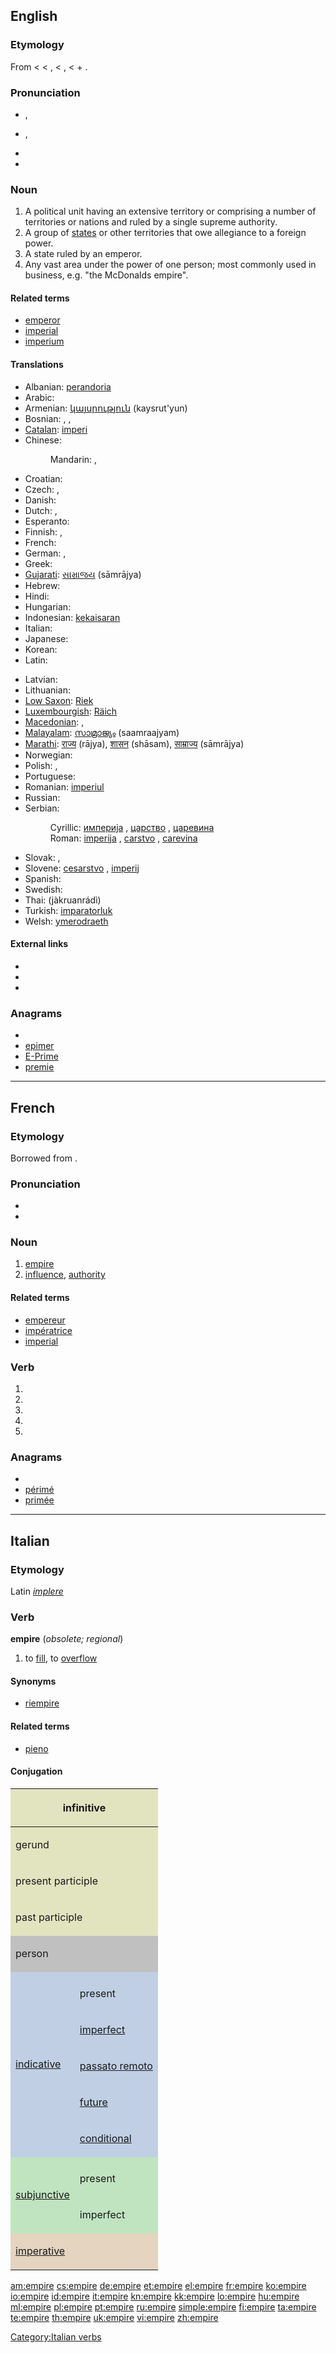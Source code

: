 ==English==
{{wikipedia}}

===Etymology===
From {{etyl|enm}} < {{etyl|fro}} < {{etyl|la}} {{term|imperium||lang=la}}, {{term|inperium|lang=la||command, control, dominion, sovereignty, a dominion, empire}} < {{term|imperare|lang=la}}, {{term|inperare|lang=la||to command, order}} < {{term|in||in, on}} + {{term|parare|lang=la||to make ready, order}}.

===Pronunciation===
* {{a|RP}} {{IPA|/ˈɛmpaɪə/}}, {{SAMPA|/"EmpaI@/}}
* {{a|GenAm}} {{IPA|/ˈɛmpaɪɚ/}}, {{SAMPA|/"EmpaI@`/}}
* {{audio|En-us-empire.ogg|Audio (US)}}
* {{hyphenation|em|pire}}

===Noun===
{{en-noun}}

# A political unit having an extensive territory or comprising a number of territories or nations and ruled by a single supreme authority.
# A group of [[state]]s or other territories that owe allegiance to a foreign power.
# A state ruled by an emperor.
# Any vast area under the power of one person; most commonly used in business, e.g. "the McDonalds empire".

====Related terms====
* [[emperor]]
* [[imperial]]
* [[imperium]]

====Translations====
{{trans-top}}
* Albanian: [[perandoria]]
* Arabic: {{t|ar|إمبراطورية|f|tr='imbiraTuura}}
* Armenian: [[կայսրություն]] (kaysrut'yun)
* Bosnian: {{t-|bs|imperija|f}}, {{t-|bs|carstvo|n}}, {{t-|bs|carevina|f}}
* [[Catalan]]: [[imperi]]
* Chinese:
*: Mandarin: {{t-|cmn|帝國|sc=Hani}},  {{t-|cmn|帝国|tr=Dìguó|sc=Hani}}
* Croatian: {{t-|hr|carstvo|n|alt=cȃrstvo}}
* Czech: {{t-|cs|říše|f}}, {{t|cs|impérium|n}}
* Danish: {{t-|da|riget}}
* Dutch: {{t+|nl|rijk|n}}, {{t-|nl|keizerrijk|n}}
* Esperanto: {{t-|eo|imperio|xs=Esperanto}}
* Finnish: {{t+|fi|keisarikunta}}, {{t-|fi|imperiumi}}
* French: {{t+|fr|empire|m}}
* German: {{t+|de|Imperium|n}}, {{t+|de|Reich|n}}
* Greek: {{t+|el|αυτοκρατορία|f}}
* [[Gujarati]]: [[સામ્રાજય]] (sāmrājya) {{n}}
* Hebrew: {{t|he|אימפריה|f|tr=imperiah}}
* Hindi: {{t|hi|साम्राज्य|tr=sāmrājya|xs=Hindi}}
* Hungarian: {{t+|hu|birodalom}}
* Indonesian: [[kekaisaran]]
* Italian: {{t+|it|impero|m}}
* Japanese: {{t+|ja|帝国|tr=ていこく, teikoku}}
* Korean: {{t|ko|제국|tr=jeguk}}
* Latin: {{t+|la|imperium|n}}
{{trans-mid}}
* Latvian: {{t-|lv|impērija|f|xs=Latvian}}
* Lithuanian: {{t+|lt|imperija|f|xs=Lithuanian}}
* [[Low Saxon]]: [[Riek]] {{n}}
* [[Luxembourgish]]: [[Räich]] {{n}}
* [[Macedonian]]: {{t-|mk|империја|f|tr=impérija}},  {{t-|mk|царство|n|tr=cárstvo}}
* [[Malayalam]]: [[സാമ്രാജ്യം]] (saamraajyam)
* [[Marathi]]: [[राज्य]] (rājya), [[शासन]] (shāsam), [[साम्राज्य]] (sāmrājya) {{g|Marathi}}
* Norwegian: {{t-|no|imperium|n}}
* Polish: {{t+|pl|imperium|m}}, {{t-|pl|cesarstwo|n}}
* Portuguese: {{t+|pt|império|m}}
* Romanian: [[imperiul]]
* Russian: {{t+|ru|империя|f|tr=impérija}}
* Serbian:
*: Cyrillic: [[империја#Serbian|империја]] {{f}}, [[царство#Serbian|царство]] {{n}}, [[царевина#Serbian|царевина]] {{f}}
*: Roman: [[imperija#Serbian|imperija]] {{f}}, [[carstvo#Serbian|carstvo]] {{n}}, [[carevina#Serbian|carevina]] {{f}}
* Slovak: {{t|sk|ríša|f}}, {{t|sk|impérium|n}}
* Slovene: [[cesarstvo]] {{n}}, [[imperij]] {{m}}
* Spanish: {{t+|es|imperio|m}}
* Swedish: {{t+|sv|imperium|n}}
* Thai: {{Thai|[[จักรวรรดิ]]}} (jàkruanrádì)
* Turkish: [[imparatorluk]]
* Welsh: [[ymerodraeth]]
{{trans-bottom}}

====External links====
* {{R:Webster 1913}}
* {{R:Century 1911}}
* {{R:OneLook}}

===Anagrams===
* {{alphagram|eeimpr}}
* [[epimer#English|epimer]]
* [[E-Prime#English|E-Prime]]
* [[premie#English|premie]]


----

==French==

===Etymology===
Borrowed from {{etyl|la|fr}} {{term|imperium}}.

===Pronunciation===
* {{IPA|/ɑ̃piʁ/|lang=fr}}
* {{audio|Fr-empire.ogg|Audio}}

===Noun===
{{fr-noun|m}}

# [[#English|empire]]
# [[influence]], [[authority]]

====Related terms====
* [[empereur]]
* [[impératrice]]
* [[imperial]]

===Verb===
{{infl|fr|verb form}}

# {{form of|[[first-person|First-person]] [[singular]] [[present indicative]]|[[empirer]]|lang=French}}
# {{form of|[[third-person|Third-person]] [[singular]] [[present indicative]]|[[empirer]]|lang=French}}
# {{form of|[[first-person|First-person]] [[singular]] [[present subjunctive]]|[[empirer]]|lang=French}}
# {{form of|[[third-person|Third-person]] [[singular]] [[present subjunctive]]|[[empirer]]|lang=French}}
# {{form of|[[second-person|Second-person]] [[singular]] [[imperative]]|[[empirer]]|lang=French}}

===Anagrams===
* {{alphagram|eeimpr}}
* [[périmé#French|périmé]]
* [[primée#French|primée]]


----

==Italian==

===Etymology===
Latin ''[[implere]]''

===Verb===
'''empire''' (''obsolete; regional'')

# to [[fill]], to [[overflow]]

====Synonyms====
* [[riempire]]

====Related terms====
* [[pieno]]

====Conjugation====

<center>
{| style="background:#F0F0F0"

|-
! colspan="3" style="background:#e2e4c0" | infinitive
| colspan="5" | empire

|-
! colspan="3" style="background:#e2e4c0" | gerund
| colspan="5" | [[empiendo]]

|-
! colspan="3" style="background:#e2e4c0" | present participle
| colspan="5" | [[empiente]]

|-
! colspan="3" style="background:#e2e4c0" | past participle
| colspan="5" | [[empito]], [[empiuto]]

|-
! colspan="2" rowspan="2" style="background:#C0C0C0" | person
! colspan="3" style="background:#C0C0C0" | singular
! colspan="3" style="background:#C0C0C0" | plural

|-
! style="background:#C0C0C0;width:12.5%" | first
! style="background:#C0C0C0;width:12.5%" | second
! style="background:#C0C0C0;width:12.5%" | third
! style="background:#C0C0C0;width:12.5%" | first
! style="background:#C0C0C0;width:12.5%" | second
! style="background:#C0C0C0;width:12.5%" | third

|-
! rowspan="6" style="background:#c0cfe4" | [[indicative]]

! style="background:#c0cfe4" colspan="1" |
! style="background:#c0cfe4" | io
! style="background:#c0cfe4" | tu
! style="background:#c0cfe4" | lui/lei
! style="background:#c0cfe4" | noi
! style="background:#c0cfe4" | voi
! style="background:#c0cfe4" | loro

|-
! style="height:3em;background:#c0cfe4" | present
| [[empio]]
| [[empi]]
| [[empie]]
| [[empiamo]]
| [[empite]]
| [[empiono]]

|-
! style="height:3em;background:#c0cfe4" | [[imperfect]]
| [[empivo]]
| [[empivi]]
| [[empiva]]
| [[empivamo]]
| [[empivate]]
| [[empivano]]

|-
! style="height:3em;background:#c0cfe4" | [[passato remoto]]
| [[empii]], (''rare'') [[empiei]]
| [[empisti]], (''rare'') [[empiesti]]
| [[empì]], (''rare'') [[empié]]
| [[empimmo]], (''rare'') [[empiemmo]]
| [[empiste]], (''rare'') [[empieste]]
| [[empirono]], (''rare'') [[empierono]]

|-
! style="height:3em;background:#c0cfe4" | [[future]]
| [[empirò]]
| [[empirai]]
| [[empirà]]
| [[empiremo]]
| [[empirete]]
| [[empiranno]]

|-
! style="height:3em;background:#c0cfe4" | [[conditional]]
| [[empirei]]
| [[empiresti]]
| [[empirebbe]]
| [[empiremmo]]
| [[empireste]]
| [[empirebbero]]

|-
! rowspan="3" style="background:#c0e4c0" |[[subjunctive]]
! style="background:#c0e4c0" |
! style="background:#c0e4c0" | che io
! style="background:#c0e4c0" | che tu
! style="background:#c0e4c0" | che lui/che lei
! style="background:#c0e4c0" | che noi
! style="background:#c0e4c0" | che voi
! style="background:#c0e4c0" | che loro

|-
! style="height:3em;background:#c0e4c0" | present
| [[empia]]
| empia
| empia
| [[empiamo]]
| [[empiate]]
| [[empiano]]

|-
! style="height:3em;background:#c0e4c0" rowspan="1" | imperfect
| [[empissi]]
| empissi
| [[empisse]]
| [[empissimo]]
| [[empiste]]
| [[empissero]]

|-
! colspan="2" rowspan="2" style="height:3em;background:#e4d4c0" | [[imperative]]
! style="background:#e4d4c0" | -
! style="background:#e4d4c0" | tu
! style="background:#e4d4c0" | lui/lei
! style="background:#e4d4c0" | noi
! style="background:#e4d4c0" | voi
! style="background:#e4d4c0" | loro

|-
|
| [[empi]]
| [[empia]]
| [[empiamo]]
| [[empite]]
| [[empiano]]

|}
</center>

[[Category:Italian verbs]]

[[am:empire]]
[[cs:empire]]
[[de:empire]]
[[et:empire]]
[[el:empire]]
[[fr:empire]]
[[ko:empire]]
[[io:empire]]
[[id:empire]]
[[it:empire]]
[[kn:empire]]
[[kk:empire]]
[[lo:empire]]
[[hu:empire]]
[[ml:empire]]
[[pl:empire]]
[[pt:empire]]
[[ru:empire]]
[[simple:empire]]
[[fi:empire]]
[[ta:empire]]
[[te:empire]]
[[th:empire]]
[[uk:empire]]
[[vi:empire]]
[[zh:empire]]